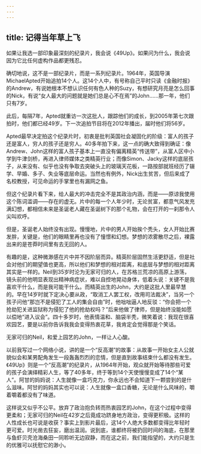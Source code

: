 ```yaml
---
---
---
```

title: 记得当年草上飞
---







如果让我选一部印象最深刻的纪录片，我会说《49Up》。如果问为什么，我会说因为它比任何虚构作品都更残忍。

确切地说，这不是一部纪录片，而是一系列纪录片。1964年，英国导演MichaelApted开始追拍14个人。这14个人中，有号称自己平时只读《金融时报》的Andrew，有说她根本不想认识任何有色人种的Suzy，有想研究月亮是怎么回事的Nick，有说“女人最大的问题就是她们总是心不在焉”的John……那一年，他们只有7岁。

此后，每隔7年，Apted就重访一次这批人，跟踪他们的成长，到2005年第七次跟拍时，他们都已经49岁。下一次追拍节目将在2012年播出，届时他们将56岁。

Apted最早决定拍这个纪录片时，初衷是批判英国社会凝固化的阶级：富人的孩子还是富人，穷人的孩子还是穷人。40多年拍下来，这一点的确大致得到确证：像Andrew、John这样的富人孩子基本上一直没有偏离精英“传送带”，从富人区中小学到牛津剑桥，再进入律师媒体之类精英行业；而像Simon、Jacky这样的底层孩子，从来没有、似乎也没有争取去突破头上的玻璃天花板，一路按部就班经历了辍学、早婚、多子、失业等底层命运。当然也有例外，Nick出生贫苦，但后来成了名校教授，可见命运的手掌里也有漏网之鱼。

但这个纪录片看下来，给人最大的冲击完全不是其政治内涵，而是——原谅我使用这个陈词滥调——存在的虚无。片中的每一个人年少时，无论贫富，都意气风发充满幻想，都相信未来是圣诞老人藏在圣诞树下的那个礼物，会在打开的一刹那令人尖叫欢呼。

但是，圣诞老人始终没有出现。慢慢地，片中的男人开始挨个秃头，女人开始比赛发胖，关键是，他们的眼睛里再也没有了憧憬和幻想。梦想的浓雾散尽之后，裸露出来的是苍莽时间里有去无回的人。

有趣的是，这种微渺感在片中并不因阶层而异。精英阶层固然生活更舒适，但是社会对他们的期望值也更高，所以他们和梦想的相对距离，和底层与梦想的相对距离其实是一样的。Neil到35岁时沦为无家可归的人，在苏格兰荒凉的高原上游荡，镜头前的他明显表现出精神病症状，难以自控地晃动身体，低着头说：关键不是我喜欢干什么，而是我可能干什么。而精英出生的John，大约是这批人里最早慧的。早在14岁时就下定决心要从政，“取消工人罢工权，改用司法裁决”，当另一个孩子问他“那岂不是侵犯了工人的集会自由”时，他咄咄逼人地反驳：“你会把一个抢劫犯关进监狱称为侵犯了他的抢劫权吗？”后来他做了律师，但是始终没能如愿以偿地“进入议会”。四十多岁时，他表情温和、脑袋半秃，微笑着说：我现在很喜欢园艺，要是以前你告诉我我会变得热衷花草，我肯定会觉得那是个笑话。

无家可归的Neil，和爱上园艺的John，一样让人心酸。

以前我写过一个网络小说，讲的是一个“反高潮”的故事：从故事一开始女主人公就貌似会和某男配角发生一段轰轰烈烈的恋情，但是直到故事结束什么都没有发生。《49Up》则是一个“反高潮”的纪录片，从1964年开始，观众就开始等待那些可爱的孩子会演绎精彩人生，等了40多年，终于等到14个天使慢慢变成了14个“某人”。阿甘的妈妈说：人生就像一盒巧克力，你永远也不会知道下一颗尝到的是什么滋味。阿甘的妈妈其实也可以说：人生就像一盒口香糖，无论是什么风味的，嚼着嚼着都没有了味道。

这样说又似乎不公平。放弃了政治抱负转而热衷园艺的John，在这个过程中变得更柔和；无家可归的Neil在42岁之后竟成功跻身地方政治，变得更积极。这样的人性成长也可说是收获？事实上到影片最后，这14个人绝大多数都变得比年轻时更可爱。时光凿去狂妄，磨出温润。说到底，谁都终将被扔回时间的海底，在那里与鱼虾贝壳沧海桑田一同聆听无边寂静，而在这之前，我们能指望的，大约只是生的优雅可以抚慰它的渺小。